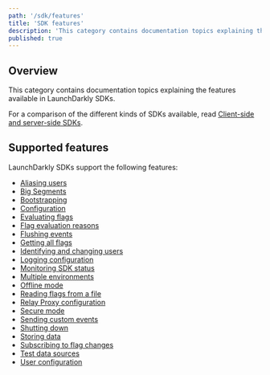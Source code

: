 ```yaml
---
path: '/sdk/features'
title: 'SDK features'
description: 'This category contains documentation topics explaining the features available in LaunchDarkly''s SDKs.'
published: true
---
```


## Overview

This category contains documentation topics explaining the features available in LaunchDarkly SDKs.

For a comparison of the different kinds of SDKs available, read [Client-side and server-side SDKs](/sdk/concepts/client-side-server-side).

## Supported features

LaunchDarkly SDKs support the following features:

* [Aliasing users](/sdk/features/aliasing-users)
* [Big Segments](/sdk/features/big-segments)
* [Bootstrapping](/sdk/features/bootstrapping)
* [Configuration](/sdk/features/config)
* [Evaluating flags](/sdk/features/evaluating)
* [Flag evaluation reasons](/sdk/features/evaluation-reasons)
* [Flushing events](/sdk/features/flush)
* [Getting all flags](/sdk/features/all-flags)
* [Identifying and changing users](/sdk/features/identify)
* [Logging configuration](/sdk/features/logging)
* [Monitoring SDK status](/sdk/features/monitoring)
* [Multiple environments](/sdk/features/multiple-environments)
* [Offline mode](/sdk/features/offline-mode)
* [Reading flags from a file](/sdk/features/flags-from-files)
* [Relay Proxy configuration](/sdk/features/relay-proxy-configuration)
* [Secure mode](/sdk/features/secure-mode)
* [Sending custom events](/sdk/features/events)
* [Shutting down](/sdk/features/shutdown)
* [Storing data](/sdk/features/storing-data)
* [Subscribing to flag changes](/sdk/features/flag-changes)
* [Test data sources](/sdk/features/test-data-sources)
* [User configuration](/sdk/features/user-config)
